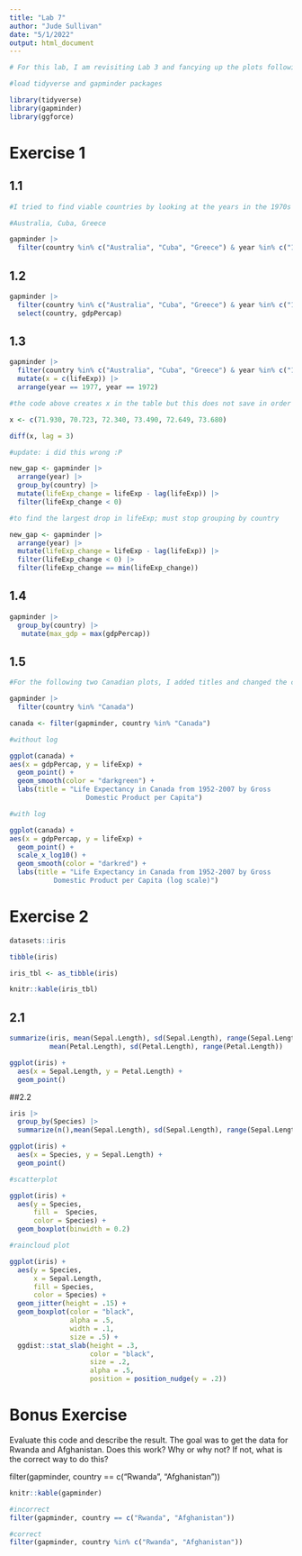 ```yaml
---
title: "Lab 7"
author: "Jude Sullivan"
date: "5/1/2022"
output: html_document
---
```

```r

# For this lab, I am revisiting Lab 3 and fancying up the plots following the later lectures about ggplot!

```


```r
#load tidyverse and gapminder packages

library(tidyverse)
library(gapminder)
library(ggforce)

```


# Exercise 1

## 1.1


```r
#I tried to find viable countries by looking at the years in the 1970s that have data; only 1972 and 1977

#Australia, Cuba, Greece

gapminder |> 
  filter(country %in% c("Australia", "Cuba", "Greece") & year %in% c("1972", "1977"))
```

## 1.2

```r
gapminder |> 
  filter(country %in% c("Australia", "Cuba", "Greece") & year %in% c("1972", "1977")) |> 
  select(country, gdpPercap)
```
## 1.3

```r
gapminder |> 
  filter(country %in% c("Australia", "Cuba", "Greece") & year %in% c("1972", "1977")) |> 
  mutate(x = c(lifeExp)) |> 
  arrange(year == 1977, year == 1972)

#the code above creates x in the table but this does not save in order for me to compute the difference, so I am writing out the vector with life expectancies with 1977 - 1972 by writing the life expectancies for Australia, Cuba, and Greece in 1972 followed by their life expectancies in 1977 and then using the lag function to get 1977-1972

x <- c(71.930, 70.723, 72.340, 73.490, 72.649, 73.680)

diff(x, lag = 3)

#update: i did this wrong :P 

new_gap <- gapminder |> 
  arrange(year) |> 
  group_by(country) |> 
  mutate(lifeExp_change = lifeExp - lag(lifeExp)) |> 
  filter(lifeExp_change < 0) 

#to find the largest drop in lifeExp; must stop grouping by country

new_gap <- gapminder |> 
  arrange(year) |> 
  mutate(lifeExp_change = lifeExp - lag(lifeExp)) |> 
  filter(lifeExp_change < 0) |> 
  filter(lifeExp_change == min(lifeExp_change))

```

## 1.4

```r
gapminder |> 
  group_by(country) |> 
   mutate(max_gdp = max(gdpPercap)) 

```

## 1.5

```r
#For the following two Canadian plots, I added titles and changed the color of the lines!

gapminder |> 
  filter(country %in% "Canada")

canada <- filter(gapminder, country %in% "Canada")

#without log

ggplot(canada) + 
aes(x = gdpPercap, y = lifeExp) +
  geom_point() +
  geom_smooth(color = "darkgreen") +
  labs(title = "Life Expectancy in Canada from 1952-2007 by Gross 
                   Domestic Product per Capita")

#with log

ggplot(canada) + 
aes(x = gdpPercap, y = lifeExp) +
  geom_point() + 
  scale_x_log10() +
  geom_smooth(color = "darkred") +
  labs(title = "Life Expectancy in Canada from 1952-2007 by Gross 
           Domestic Product per Capita (log scale)")

```

# Exercise 2

```r
datasets::iris

tibble(iris)

iris_tbl <- as_tibble(iris)

knitr::kable(iris_tbl)

```

## 2.1

```r
summarize(iris, mean(Sepal.Length), sd(Sepal.Length), range(Sepal.Length), 
          mean(Petal.Length), sd(Petal.Length), range(Petal.Length))

ggplot(iris) +
  aes(x = Sepal.Length, y = Petal.Length) +
  geom_point()

```

##2.2

```r
iris |> 
  group_by(Species) |> 
  summarize(n(),mean(Sepal.Length), sd(Sepal.Length), range(Sepal.Length))

ggplot(iris) +
  aes(x = Species, y = Sepal.Length) +
  geom_point()

#scatterplot

ggplot(iris) +
  aes(y = Species,
      fill =  Species,
      color = Species) +
  geom_boxplot(binwidth = 0.2) 

#raincloud plot

ggplot(iris) +
  aes(y = Species,
      x = Sepal.Length,
      fill = Species,
      color = Species) +
  geom_jitter(height = .15) +
  geom_boxplot(color = "black",
               alpha = .5,
               width = .1,
               size = .5) +
  ggdist::stat_slab(height = .3,
                    color = "black",
                    size = .2,
                    alpha = .5,
                    position = position_nudge(y = .2))

```

# Bonus Exercise

Evaluate this code and describe the result. The goal was to get the data for Rwanda and Afghanistan. Does this work? Why or why not? If not, what is the correct way to do this?

filter(gapminder, country == c("Rwanda", "Afghanistan"))

```r
knitr::kable(gapminder)

#incorrect
filter(gapminder, country == c("Rwanda", "Afghanistan"))

#correct
filter(gapminder, country %in% c("Rwanda", "Afghanistan"))

```
